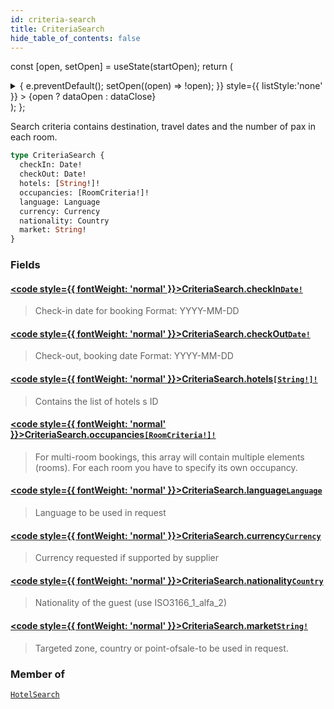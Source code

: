 ```yaml
---
id: criteria-search
title: CriteriaSearch
hide_table_of_contents: false
---
```






const [open, setOpen] = useState(startOpen);
return (
<details {...(open ? { open: true } : {})} className="details" style={{ border:'none', boxShadow:'none', background:'var(--ifm-background-color)' }}>
<summary
onClick={(e) => {
e.preventDefault();
setOpen((open) => !open);
}}
style={{ listStyle:'none' }} >
{open ? dataOpen : dataClose}
</summary>
{open && children}
</details>
);
};

Search criteria contains destination, travel dates and the number of pax in each room.

```graphql
type CriteriaSearch {
  checkIn: Date!
  checkOut: Date!
  hotels: [String!]!
  occupancies: [RoomCriteria!]!
  language: Language
  currency: Currency
  nationality: Country
  market: String!
}
```

### Fields

#### [<code style={{ fontWeight: 'normal' }}>CriteriaSearch.<b>checkIn</b></code>](#)<Bullet />[`Date!`](/api/scalars/date) <Badge class="badge badge--secondary" text="non-null"/> <Badge class="badge badge--secondary" text="scalar"/>

> Check-in date for booking
> Format: YYYY-MM-DD

#### [<code style={{ fontWeight: 'normal' }}>CriteriaSearch.<b>checkOut</b></code>](#)<Bullet />[`Date!`](/api/scalars/date) <Badge class="badge badge--secondary" text="non-null"/> <Badge class="badge badge--secondary" text="scalar"/>

> Check-out, booking date
> Format: YYYY-MM-DD

#### [<code style={{ fontWeight: 'normal' }}>CriteriaSearch.<b>hotels</b></code>](#)<Bullet />[`[String!]!`](/api/scalars/string) <Badge class="badge badge--secondary" text="non-null"/> <Badge class="badge badge--secondary" text="scalar"/>

> Contains the list of hotels s ID

#### [<code style={{ fontWeight: 'normal' }}>CriteriaSearch.<b>occupancies</b></code>](#)<Bullet />[`[RoomCriteria!]!`](/api/objects/room-criteria) <Badge class="badge badge--secondary" text="non-null"/> <Badge class="badge badge--secondary" text="object"/>

> For multi-room bookings, this array will contain multiple elements (rooms).
> For each room you have to specify its own occupancy.

#### [<code style={{ fontWeight: 'normal' }}>CriteriaSearch.<b>language</b></code>](#)<Bullet />[`Language`](/api/scalars/language) <Badge class="badge badge--secondary" text="scalar"/>

> Language to be used in request

#### [<code style={{ fontWeight: 'normal' }}>CriteriaSearch.<b>currency</b></code>](#)<Bullet />[`Currency`](/api/scalars/currency) <Badge class="badge badge--secondary" text="scalar"/>

> Currency requested if supported by supplier

#### [<code style={{ fontWeight: 'normal' }}>CriteriaSearch.<b>nationality</b></code>](#)<Bullet />[`Country`](/api/scalars/country) <Badge class="badge badge--secondary" text="scalar"/>

> Nationality of the guest (use ISO3166_1_alfa_2)

#### [<code style={{ fontWeight: 'normal' }}>CriteriaSearch.<b>market</b></code>](#)<Bullet />[`String!`](/api/scalars/string) <Badge class="badge badge--secondary" text="non-null"/> <Badge class="badge badge--secondary" text="scalar"/>

> Targeted zone, country or point-ofsale-to be used in request.

### Member of

[`HotelSearch`](/api/objects/hotel-search) <Badge class="badge badge--secondary" text="object"/>
